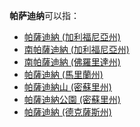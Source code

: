 '''帕萨迪纳'''可以指：
* [[帕薩迪納_(加利福尼亞州)|帕薩迪納 (加利福尼亞州)]]
* [[南帕薩迪納_(加利福尼亞州)|南帕薩迪納 (加利福尼亞州)]] 
* [[南帕薩迪納_(佛羅里達州)|南帕薩迪納 (佛羅里達州)]]
* [[帕薩迪納_(馬里蘭州)|帕薩迪納 (馬里蘭州)]]
* [[帕薩迪納山_(密蘇里州)|帕薩迪納山 (密蘇里州)]]
* [[帕薩迪納公園_(密蘇里州)|帕薩迪納公園 (密蘇里州)]]
* [[帕薩迪納_(德克薩斯州)|帕薩迪納 (德克薩斯州)]]

{{disambig|Cat=四字地名消歧义}}